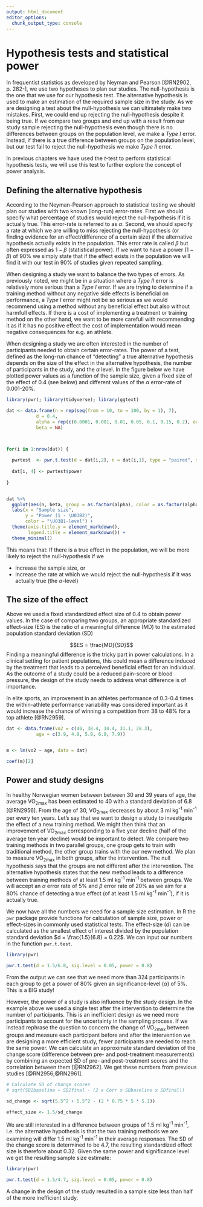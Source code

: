 ```yaml
---
output: html_document
editor_options: 
  chunk_output_type: console
---
```

# Hypothesis tests and statistical power

In frequentist statistics as developed by Neyman and Pearson [@RN2902, p. 282-], we use two hypotheses to plan our studies. The null-hypothesis is the one that we use for our hypothesis test. The alternative hypothesis is used to make an estimation of the required sample size in the study. As we are designing a test about the null-hypothesis we can ultimately make two mistakes. First, we could end up rejecting the null-hypothesis despite it being true. If we compare two groups and end up with a result from our study sample rejecting the null-hypothesis even though there is no differences between groups on the population level, we make a *Type I* error. Instead, if there is a true difference between groups on the population level, but our test fail to reject the null-hypothesis we make *Type II* error. 

In previous chapters we have used the *t*-test to perform statistical hypothesis tests, we will use this test to further explore the concept of power analysis.

## Defining the alternative hypothesis
According to the Neyman-Pearson approach to statistical testing we should plan our studies with two known (long-run) error-rates. First we should specify what percentage of studies would reject the null-hypothesis if it is actually true. This error-rate is referred to as $\alpha$. Second, we should specify a rate at which we are willing to miss rejecting the null-hypothesis (or finding evidence for an effect/difference of a certain size) if the alternative hypothesis actually exists in the population. This error rate is called $\beta$ but often expressed as $1-\beta$ (statistical power). If we want to have a power ($1-\beta$) of 90% we simply state that if the effect exists in the population we will find it with our test in 90% of studies given repeated sampling.

When designing a study we want to balance the two types of errors. As previously noted, we might be in a situation where a *Type II* error is relatively more serious than a *Type I* error. If we are trying to determine if a training method without any negative side effects is beneficial on performance, a *Type I* error might not be so serious as we would recommend using a method without any beneficial effect but also without harmfull effects. If there is a cost of implementing a treatment or training method on the other hand, we want to be more carefull with recommending it as if it has no positive effect the cost of implementation would mean negative consequences for e.g. an athlete.

When designing a study we are often interested in the number of participants needed to obtain certain error-rates. The power of a test, defined as the long-run chance of "detecting" a true alternative hypothesis depends on the size of the effect in the alternative hypothesis, the number of participants in the study, and the $\alpha$ level. In the figure below we have plotted power values as a function of the sample size, given a fixed size of the effect of 0.4 (see below) and different values of the $\alpha$ error-rate of 0.001-20%.


```r

library(pwr); library(tidyverse); library(ggtext)

dat <- data.frame(n = rep(seq(from = 10, to = 100, by = 1), 7),
           d = 0.4, 
           alpha = rep(c(0.0001, 0.001, 0.01, 0.05, 0.1, 0.15, 0.2), each = 91), 
           beta = NA)



for(i in 1:nrow(dat)) {
  
  pwrtest  <- pwr.t.test(d = dat[i,2], n = dat[i,1], type = "paired", sig.level = dat[i, 3])
  
  dat[i, 4] <- pwrtest$power
  
}


dat %>%
  ggplot(aes(n, beta, group = as.factor(alpha), color = as.factor(alpha))) + geom_line() + 
  labs(x = "Sample size", 
       y = "Power (1 - \U03B2)", 
       color = "\U03B1-level") +
  theme(axis.title.y = element_markdown(), 
        legend.title = element_markdown()) +
  theme_minimal()

```

This means that: If there is a true effect in the population, we will be more likely to reject the null-hypothesis if we

- Increase the sample size, or
- Increase the rate at which we would reject the null-hypothesis if it was actually true (the $\alpha$-level)

## The size of the effect

Above we used a fixed standardized effect size of 0.4 to obtain power values. In the case of comparing two groups, an appropriate standardized effect-size (ES) is the ratio of a meaningful difference (MD) to the estimated population standard deviation (SD) 

$$ES = \frac{MD}{SD}$$
Finding a meaningful difference is the tricky part in power calculations. In a clinical setting for patient populations, this could mean a difference induced by the treatment that leads to a perceived beneficial effect for an individual. As the outcome of a study could be a reduced pain-score or blood pressure, the design of the study needs to address what difference is of importance.

In elite sports, an improvement in an athletes performance of 0.3-0.4 times the within-athlete performance variability was considered important as it would increase the chance of winning a competition from 38 to 48% for a top athlete [@RN2959].


```r


dat <- data.frame(vo2 = c(40, 38.4, 34.4, 31.1, 28.3), 
           age = c(3.9, 4.9, 5.9, 6.9, 7.9))


m <- lm(vo2 ~ age, data = dat)

coef(m)[2]

```

## Power and study designs

In healthy Norwegian women between between 30 and 39 years of age, the average VO<sub>2max</sub> has been estimated to 40 with a standard deviation of 6.8 [@RN2956]. From the age of 30, VO<sub>2max</sub> decreases by about 3 ml kg<sup>-1</sup> min<sup>-1</sup> per every ten years. Let's say that we want to design a study to investigate the effect of a new training method. We might then think that an improvement of VO<sub>2max</sub> corresponding to a five year decline (half of the average ten year decline) would be important to detect. We compare two training methods in two parallel groups, one group gets to train with traditional method, the other group trains with the our new method. We plan to measure VO<sub>2max</sub> in both groups, after the intervention. The null hypothesis says that the groups are not different after the intervention. The alternative hypothesis states that the new method leads to a difference between training methods of at least 1.5 ml kg<sup>-1</sup> min<sup>-1</sup> between groups. We will accept an $\alpha$ error rate of 5% and $\beta$ error rate of 20% as we aim for a 80% chance of detecting a true effect (of at least 1.5 ml kg<sup>-1</sup> min<sup>-1</sup>), if it is actually true.

We now have all the numbers we need for a sample size estimation. In R the `pwr` package provide functions for calculation of sample size, power or effect-sizes in commonly used statistical tests. The effect-size ($d$) can be calculated as the smallest effect of interest divided by the population standard deviation $d = \frac{1.5}{6.8} = 0.22$. We can input our numbers in the function `pwr.t.test`.

```r

library(pwr)

pwr.t.test(d = 1.5/6.8, sig.level = 0.05, power = 0.8)

```

From the output we can see that we need more than 324 participants in each group to get a power of 80% given an significance-level ($\alpha$) of 5%. This is a BIG study!

However, the power of a study is also influence by the study design. In the example above we used a single test after the intervention to determine the number of participants. This is an inefficient design as we need more participants to account for the uncertainty in the sampling process. If we instead rephrase the question to concern the change of VO<sub>2max</sub> between groups and measure each participant before and after the intervention we are designing a more efficient study, fewer participants are needed to reach the same power. We can calculate an approximate standard deviation of the change score (difference between pre- and post-treatment measurements) by combining an expected SD of pre- and post-treatment scores and the correlation between them [@RN2962]. We get these numbers from previous studies [@RN2956;@RN2961]. 

```r
# Calculate SD of change scores
# sqrt(SD2baseline + SD2final - (2 x Corr x SDbaseline x SDfinal))

sd_change <- sqrt(5.5^2 + 5.5^2 - (2 * 0.75 * 5 * 5.1))

effect_size <- 1.5/sd_change

```

We are still interested in a difference between groups of 1.5 ml kg<sup>-1</sup> min<sup>-1</sup>, i.e. the alternative hypothesis is that the two training methods we are examining will differ 1.5 ml kg<sup>-1</sup> min<sup>-1</sup> in their average responses. The SD of the change score is determined to be 4.7, the resulting standardized effect size is therefore about 0.32. Given the same power and significance level we get the resulting sample size estimate:


```r

library(pwr)

pwr.t.test(d = 1.5/4.7, sig.level = 0.05, power = 0.8)

```

A change in the design of the study resulted in a sample size less than half of the more inefficient study.




